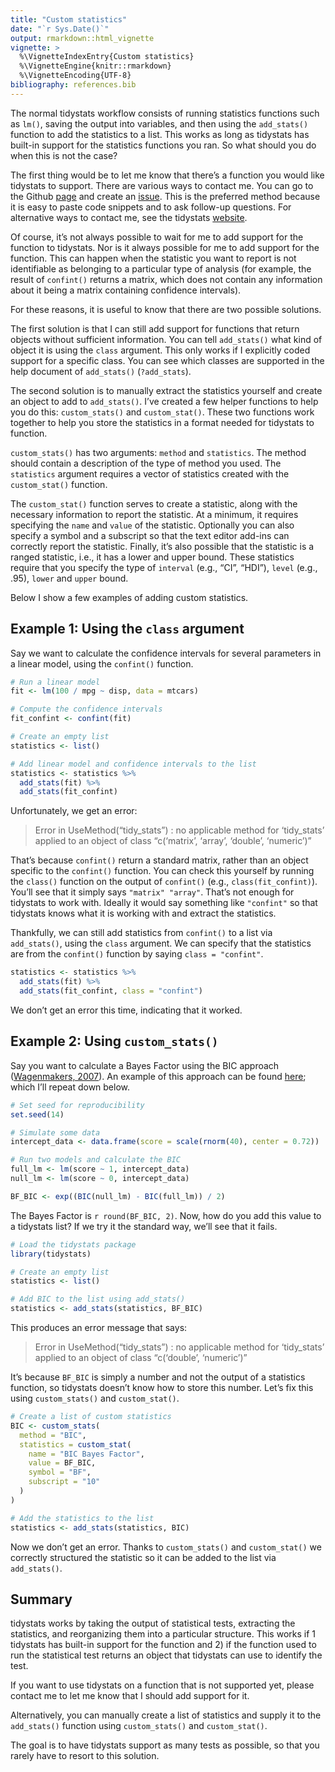 ```yaml
---
title: "Custom statistics"
date: "`r Sys.Date()`"
output: rmarkdown::html_vignette
vignette: >
  %\VignetteIndexEntry{Custom statistics}
  %\VignetteEngine{knitr::rmarkdown}
  %\VignetteEncoding{UTF-8}
bibliography: references.bib
---
```


The normal tidystats workflow consists of running statistics functions such as
`lm()`, saving the output into variables, and then using the `add_stats()` 
function to add the statistics to a list. This works as long as tidystats
has built-in support for the statistics functions you ran. So what should you do
when this is not the case?

The first thing would be to let me know that there's a function you would like 
tidystats to support. There are various ways to contact me. You can go to the 
Github [page](https://github.com/WillemSleegers/tidystats) and create an 
[issue](https://github.com/WillemSleegers/tidystats/issues). This is the 
preferred method because it is easy to paste code snippets and to ask follow-up 
questions. For alternative ways to contact me, see the tidystats 
[website](https://www.tidystats.io).

Of course, it's not always possible to wait for me to add support for the 
function to tidystats. Nor is it always possible for me to add support for the 
function. This can happen when the statistic  you want to report is not 
identifiable as belonging to a particular type of analysis (for example, the 
result of `confint()` returns a matrix, which does not contain any information 
about it being a matrix containing confidence intervals).

For these reasons, it is useful to know that there are two possible solutions.

The first solution is that I can still add support for functions that return 
objects without sufficient information. You can tell `add_stats()` what kind of 
object it is using the `class` argument. This only works if I explicitly coded 
support for a specific class. You can see which classes are supported in the 
help document of `add_stats()` (`?add_stats`).

The second solution is to manually extract the statistics yourself and create
an object to add to `add_stats()`. I've created a few helper functions to help 
you do this: `custom_stats()` and `custom_stat()`. These two functions work 
together to help you store the statistics in a format needed for tidystats to 
function.

`custom_stats()` has two arguments: `method` and `statistics`. The method should
contain a description of the type of method you used. The `statistics` argument
requires a vector of statistics created with the `custom_stat()` function.

The `custom_stat()` function serves to create a statistic, along with the 
necessary information to report the statistic. At a minimum, it requires 
specifying the `name` and `value` of the statistic. Optionally you can also 
specify a symbol and a subscript so that the text editor add-ins can correctly 
report the statistic. Finally, it's also possible that the statistic is a ranged
statistic, i.e., it has a lower and upper bound. These statistics require that 
you specify the type of `interval` (e.g., "CI", "HDI"), `level` (e.g., .95), 
`lower` and `upper` bound. 

Below I show a few examples of adding custom statistics.

## Example 1: Using the `class` argument

Say we want to calculate the confidence intervals for several parameters in a 
linear model, using the `confint()` function.

```r
# Run a linear model
fit <- lm(100 / mpg ~ disp, data = mtcars)

# Compute the confidence intervals
fit_confint <- confint(fit)

# Create an empty list
statistics <- list()

# Add linear model and confidence intervals to the list
statistics <- statistics %>%
  add_stats(fit) %>%
  add_stats(fit_confint)
```

Unfortunately, we get an error:

> Error in UseMethod("tidy_stats") : 
  no applicable method for 'tidy_stats' applied to an object of class 
  "c('matrix', 'array', 'double', 'numeric')"

 That's because `confint()` return a standard matrix, rather than an object 
 specific to the `confint()` function. You can check this yourself by running
 the `class()` function on the output of `confint()` 
 (e.g., `class(fit_confint)`). You'll see that it simply says 
 `"matrix" "array"`. That's not enough for tidystats to work with. Ideally it
 would say something like `"confint"` so that tidystats knows what it is working
 with and extract the statistics. 

Thankfully, we can still add statistics from `confint()` to a list via 
`add_stats()`, using the `class` argument. We can specify that the statistics
are from the `confint()` function by saying `class = "confint"`. 

```r
statistics <- statistics %>%
  add_stats(fit) %>%
  add_stats(fit_confint, class = "confint")
```

We don't get an error this time, indicating that it worked.

## Example 2: Using `custom_stats()`

Say you want to calculate a Bayes Factor using the BIC approach 
([Wagenmakers, 2007](https://doi.org/10.3758/BF03194105)). An example of this 
approach can be found 
[here](https://rstudio-pubs-static.s3.amazonaws.com/358672_09291d0b37ce43f08cf001cfd25c16c2.html); 
which I'll repeat down below.

```r
# Set seed for reproducibility
set.seed(14)

# Simulate some data
intercept_data <- data.frame(score = scale(rnorm(40), center = 0.72))

# Run two models and calculate the BIC
full_lm <- lm(score ~ 1, intercept_data)
null_lm <- lm(score ~ 0, intercept_data)

BF_BIC <- exp((BIC(null_lm) - BIC(full_lm)) / 2)
```

The Bayes Factor is `r round(BF_BIC, 2)`. Now, how do you add this value to a 
tidystats list? If we try it the standard way, we'll see that it fails.

```r
# Load the tidystats package
library(tidystats)

# Create an empty list
statistics <- list()

# Add BIC to the list using add_stats()
statistics <- add_stats(statistics, BF_BIC)
```

This produces an error message that says:

> Error in UseMethod("tidy_stats") : no applicable method for 'tidy_stats' 
  applied to an object of class "c('double', 'numeric')"

It's because `BF_BIC` is simply a number and not the output of a statistics 
function, so tidystats doesn't know how to store this number. Let's fix this 
using `custom_stats()` and `custom_stat()`.

```r
# Create a list of custom statistics
BIC <- custom_stats(
  method = "BIC",
  statistics = custom_stat(
    name = "BIC Bayes Factor",
    value = BF_BIC,
    symbol = "BF",
    subscript = "10"
  )
)

# Add the statistics to the list
statistics <- add_stats(statistics, BIC)
```

Now we don't get an error. Thanks to `custom_stats()` and `custom_stat()` we 
correctly structured the statistic so it can be added to the list via 
`add_stats()`. 

## Summary

tidystats works by taking the output of statistical tests, extracting the 
statistics, and reorganizing them into a particular structure. This works if 1
tidystats has built-in support for the function and 2) if the function used to 
run the statistical test returns an object that tidystats can use to identify 
the test.

If you want to use tidystats on a function that is not supported yet, please 
contact me to let me know that I should add support for it.

Alternatively, you can manually create a list of statistics and supply it to 
the `add_stats()` function using `custom_stats()` and `custom_stat()`. 

The goal is to have tidystats support as many tests as possible, so that you 
rarely have to resort to this solution.

